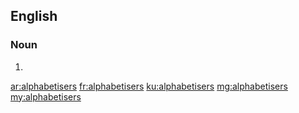 ==English==

===Noun===
{{head|en|noun plural form}}

# {{plural of|alphabetiser|lang=en}}

[[ar:alphabetisers]]
[[fr:alphabetisers]]
[[ku:alphabetisers]]
[[mg:alphabetisers]]
[[my:alphabetisers]]